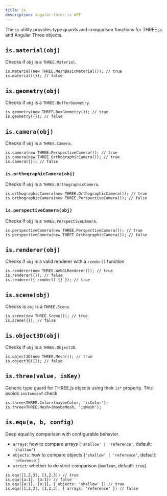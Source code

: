 ```yaml
---
title: is
description: angular-three is API
---
```


The `is` utility provides type guards and comparison functions for THREE.js and Angular Three objects.

## `is.material(obj)`

Checks if `obj` is a `THREE.Material`.

```angular-ts
is.material(new THREE.MeshBasicMaterial()); // true
is.material({}); // false
```

## `is.geometry(obj)`

Checks if `obj` is a `THREE.BufferGeometry`.

```angular-ts
is.geometry(new THREE.BoxGeometry()); // true
is.geometry({}); // false
```

## `is.camera(obj)`

Checks if `obj` is a `THREE.Camera`.

```angular-ts
is.camera(new THREE.PerspectiveCamera()); // true
is.camera(new THREE.OrthographicCamera()); // true
is.camera({}); // false
```

### `is.orthographicCamera(obj)`

Checks if `obj` is a `THREE.OrthographicCamera`.

```angular-ts
is.orthographicCamera(new THREE.OrthographicCamera()); // true
is.orthographicCamera(new THREE.PerspectiveCamera()); // false
```

### `is.perspectiveCamera(obj)`

Checks if `obj` is a `THREE.PerspectiveCamera`.

```angular-ts
is.perspectiveCamera(new THREE.PerspectiveCamera()); // true
is.perspectiveCamera(new THREE.OrthographicCamera()); // false
```

## `is.renderer(obj)`

Checks if `obj` is a valid renderer with a `render()` function

```angular-ts
is.renderer(new THREE.WebGLRenderer()); // true
is.renderer({}); // false
is.renderer({ render() {} }); // true
```

## `is.scene(obj)`

Checks is `obj` is a `THREE.Scene`.

```angular-ts
is.scene(new THREE.Scene()); // true
is.scene({}); // false
```

## `is.object3D(obj)`

Checks if `obj` is a `THREE.Object3D`.

```angular-ts
is.object3D(new THREE.Mesh()); // true
is.object3D({}); // false
```

## `is.three(value, isKey)`

Generic type guard for THREE.js objects using their `is*` property. This avoids `instanceof` check

```angular-ts
is.three<THREE.Color>(maybeColor, 'isColor');
is.three<THREE.Mesh>(maybeMesh, 'isMesh');
```

## `is.equ(a, b, config)`

Deep equality comparison with configurable behavior.

- `arrays`: how to compare arrays (`'shallow' | 'reference'`, default: `'shallow'`)
- `objects`: how to compare objects (`'shallow' | 'reference'`, default: `'reference'`)
- `strict`: whether to do strict comparison (`boolean`, default: `true`)

```angular-ts
is.equ([1,2,3], [1,2,3]) // true
is.equ({a:1}, {a:1}) // false
is.equ({a:1}, {a:1}, { objects: 'shallow' }) // true
is.equ([1,2,3], [1,2,3], { arrays: 'reference' }) // false
```

